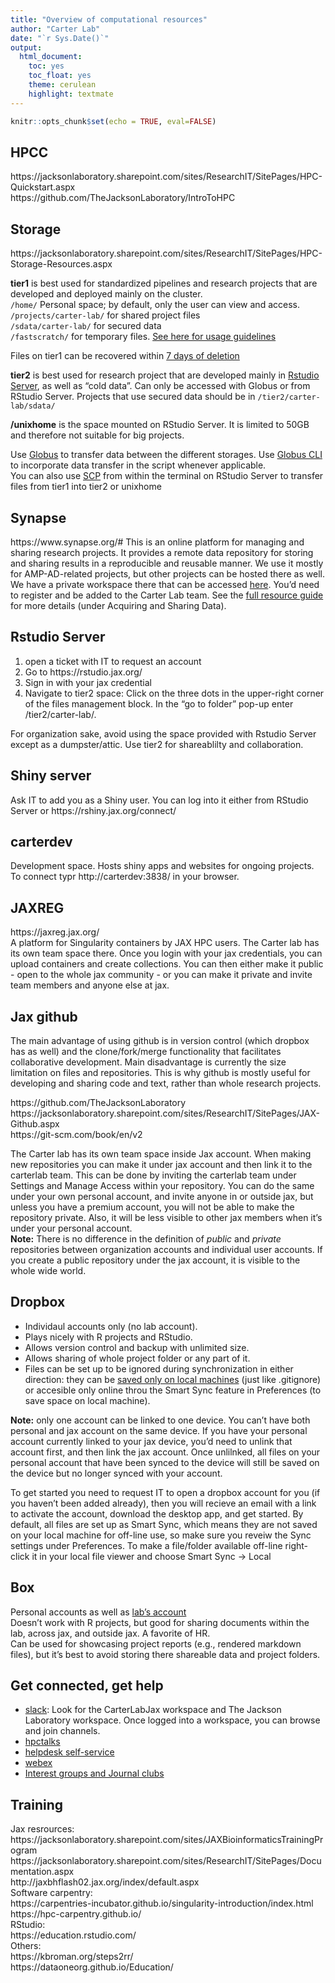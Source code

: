 ```yaml
---
title: "Overview of computational resources"
author: "Carter Lab"
date: "`r Sys.Date()`"
output:
  html_document:
    toc: yes
    toc_float: yes
    theme: cerulean
    highlight: textmate
---
```


```r
knitr::opts_chunk$set(echo = TRUE, eval=FALSE)
```

## HPCC
https://jacksonlaboratory.sharepoint.com/sites/ResearchIT/SitePages/HPC-Quickstart.aspx  
https://github.com/TheJacksonLaboratory/IntroToHPC  

## Storage
https://jacksonlaboratory.sharepoint.com/sites/ResearchIT/SitePages/HPC-Storage-Resources.aspx   

**tier1** is best used for standardized pipelines and research projects that are developed and deployed mainly on the cluster.  
```/home/``` Personal space; by default, only the user can view and access.  
```/projects/carter-lab/``` for shared project files  
```/sdata/carter-lab/``` for secured data  
```/fastscratch/``` for temporary files. [See here for usage guidelines](https://jacksonlaboratory.sharepoint.com/sites/ResearchIT/SitePages/Fastscratch-Guidelines-and-Usage.aspx)

Files on tier1 can be recovered within [7 days of deletion](https://jacksonlaboratory.sharepoint.com/sites/ResearchIT/SitePages/Recovering-Data-from-the-.snapshot-Directory.aspx)  

**tier2** is best used for research project that are developed mainly in [Rstudio Server], as well as "cold data". Can only be accessed with Globus or from RStudio Server. Projects that use secured data should be in ```/tier2/carter-lab/sdata/```

**/unixhome** is the space mounted on RStudio Server. It is limited to 50GB and therefore not suitable for big projects.

Use [Globus](https://jacksonlaboratory.sharepoint.com/sites/ResearchIT/SitePages/Globus-Data-Transfers.aspx) to transfer data between the different storages. Use [Globus CLI](https://docs.globus.org/cli/quickstart/) to incorporate data transfer in the script whenever applicable.  
You can also use [SCP](https://haydenjames.io/linux-securely-copy-files-using-scp/) from within the terminal on RStudio Server to transfer files from tier1 into tier2 or unixhome 

## Synapse
https://www.synapse.org/#
This is an online platform for managing and sharing research projects. It provides a remote data repository for storing and sharing results in a reproducible and reusable manner. We use it mostly for AMP-AD-related projects, but other projects can be hosted there as well. We have a private workspace there that can be accessed [here](https://www.synapse.org/#!Synapse:syn23573590/wiki/). You'd need to register and be added to the Carter Lab team. See the [full resource guide](https://rshiny.jax.org/connect/#/apps/167/access) for more details (under Acquiring and Sharing Data). 

## Rstudio Server

1. open a ticket with IT to request an account
2. Go to https://rstudio.jax.org/  
2. Sign in with your jax credential  
3. Navigate to tier2 space: Click on the three dots in the upper-right corner of the files   management block. In the "go to folder" pop-up enter /tier2/carter-lab/.  

For organization sake, avoid using the space provided with Rstudio Server except as a dumpster/attic. Use tier2 for shareablilty and collaboration.

## Shiny server
Ask IT to add you as a Shiny user. You can log into it either from RStudio Server or https://rshiny.jax.org/connect/

## carterdev
Development space. Hosts shiny apps and websites for ongoing projects. To connect typr http://carterdev:3838/ in your browser.

## JAXREG
https://jaxreg.jax.org/  
A platform for Singularity containers by JAX HPC users. The Carter lab has its own team space there. Once you login with your jax credentials, you can upload containers and create collections. You can then either make it public - open to the whole jax community - or you can make it private and invite team members and anyone else at jax.

## Jax github
The main advantage of using github is in version control (which dropbox has as well) and the clone/fork/merge functionality that facilitates collaborative development. Main disadvantage is currently the size limitation on files and repositories. This is why github is mostly useful for developing and sharing code and text, rather than whole research projects. 

https://github.com/TheJacksonLaboratory  
https://jacksonlaboratory.sharepoint.com/sites/ResearchIT/SitePages/JAX-Github.aspx  
https://git-scm.com/book/en/v2  

The Carter lab has its own team space inside Jax account. When making new repositories you can make it under jax account and then link it to the carterlab team. This can be done by inviting the carterlab team under Settings and Manage Access within your repository. You can do the same under your own personal account, and invite anyone in or outside jax, but unless you have a premium account, you will not be able to make the repository private. Also, it will be less visible to other jax members when it's under your personal account.  
**Note:** There is no difference in the definition of *public* and *private* repositories between organization accounts and individual user accounts. If you create a public repository under the jax account, it is visible to the whole wide world.   


## Dropbox 

* Individaul accounts only (no lab account).  
* Plays nicely with R projects and RStudio.  
* Allows version control and backup with unlimited size.  
* Allows sharing of whole project folder or any part of it.  
* Files can be set up to be ignored during synchronization in either direction: they can be [saved only on local machines](https://help.dropbox.com/files-folders/restore-delete/ignored-files) (just like .gitignore) or accesible only online throu the Smart Sync feature in Preferences (to save space on local machine).   

**Note:** only one account can be linked to one device. You can't have both personal and jax account on the same device. If you have your personal account currently linked to your jax device, you'd need to unlink that account first, and then link the jax account. Once unlilnked, all files on your personal account that have been synced to the device will still be saved on the device but no longer synced with your account.  

To get started you need to request IT to open a dropbox account for you (if you haven't been added already), then you will recieve an email with a link to activate the account, download the desktop app, and get started. By default, all files are set up as Smart Sync, which means they are not saved on your local machine for off-line use, so make sure you reveiw the Sync settings under Preferences. To make a file/folder available off-line right-click it in your local file viewer and choose Smart Sync -> Local

## Box
Personal accounts as well as [lab's account](https://thejacksonlaboratory.ent.box.com/folder/49919058619)  
Doesn't work with R projects, but good for sharing documents within the lab, across jax, and outside jax. A favorite of HR.  
Can be used for showcasing project reports (e.g., rendered markdown files), but it's best to avoid storing there shareable data and project folders.  

## Get connected, get help

* [slack](https://jacksonlaboratory.sharepoint.com/sites/IT/SitePages/How-to-use-Slack.aspx): Look for the CarterLabJax workspace and The Jackson Laboratory workspace. Once logged into a workspace, you can browse and join channels.  
* [hpctalks](https://hpctalk.jax.org/)
* [helpdesk self-service](https://jax.service-now.com/jax)
* [webex](https://jacksonlaboratory.sharepoint.com/sites/IT/SitePages/Webex-Meetings-Introduction.aspx)
* [Interest groups and Journal clubs](https://jacksonlaboratory.sharepoint.com/:x:/r/sites/ResearchResources/_layouts/15/Doc.aspx?sourcedoc=%7B3C15F833-3032-4560-831B-D6F02A6E6757%7D&file=Interest%20Groups%20and%20Journal%20Clubs%2009.2020.xlsx&action=default&mobileredirect=true&DefaultItemOpen=1)

## Training
Jax resrources:  
https://jacksonlaboratory.sharepoint.com/sites/JAXBioinformaticsTrainingProgram  
https://jacksonlaboratory.sharepoint.com/sites/ResearchIT/SitePages/Documentation.aspx  
http://jaxbhflash02.jax.org/index/default.aspx   
Software carpentry:   
https://carpentries-incubator.github.io/singularity-introduction/index.html   
https://hpc-carpentry.github.io/  
RStudio:  
https://education.rstudio.com/  
Others:  
https://kbroman.org/steps2rr/  
https://dataoneorg.github.io/Education/
